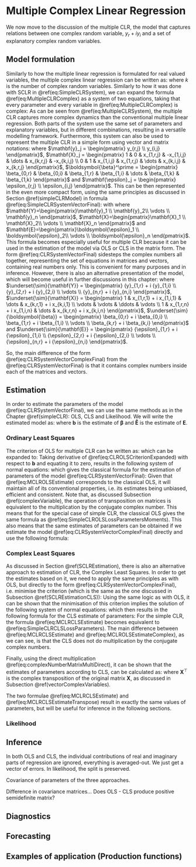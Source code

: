 # Multiple Complex Linear Regression {#multipleCLR}
We now move to the discussion of the multiple CLR, the model that captures relations between one complex random variable, $y_r + i y_i$ and a set of explanatory complex random variables.

## Model formulation 
Similarly to how the multiple linear regression is formulated for real valued variables, the multiple complex linear regression can be written as:
\begin{equation}
    y_j = \beta_0 + \beta_1 x_{1,j} + \beta_2 x_{2,j} + \dots + \beta_k x_{k,j} + \epsilon_j,
    (\#eq:MultipleCLRComplex)
\end{equation}
where $k$ is the number of complex random variables. Similarly to how it was done with SCLR in \@ref(eq:SimpleCLRSystem), we can expand the formula \@ref(eq:MultipleCLRComplex) as a system of two equations, taking that every parameter and every variable in \@ref(eq:MultipleCLRComplex) is complex:
\begin{equation}
    \begin{aligned}
        y_{r,j} = & \beta_{0,r} + \beta_{1,r} x_{1,r,j} - \beta_{1,i} x_{1,i,j} + \dots + \beta_{k,r} x_{k,r,j} - \beta_{k,i} x_{k,i,j} + \epsilon_{r,j} \\
        y_{i,j} = & \beta_{0,i} + \beta_{1,r} x_{1,i,j} + \beta_{1,i} x_{1,r,j} + \dots + \beta_{k,r} x_{k,i,j} + \beta_{k,i} x_{k,r,j} + \epsilon_{i,j} .
    \end{aligned}
    (\#eq:MultipleCLRSystem)
\end{equation}
As can be seen from \@ref(eq:MultipleCLRSystem), the multiple CLR captures more complex dynamics than the conventional multiple linear regression. Both parts of the system use the same set of parameters and explanatory variables, but in different combinations, resulting in a versatile modelling framework. Furthermore, this system can also be used to represent the multiple CLR in a simple form using vector and matrix notations:
\begin{equation}
    \mathbf{y}_j = \mathbf{X}_j \boldsymbol{\beta} + \boldsymbol{\epsilon}_j ,
    (\#eq:MultipleCLRSystemVector)
\end{equation}
where $\mathbf{y}_j = \begin{pmatrix} y_{r,j} \\ y_{i,j} \end{pmatrix}$, $\mathbf{X}_j = \begin{pmatrix} 1 & 0 & x_{1,r,j} & -x_{1,i,j} & \dots & x_{k,r,j} & -x_{k,i,j} \\ 0 & 1 & x_{1,i,j} & x_{1,r,j} & \dots & x_{k,i,j} & x_{k,r,j} \end{pmatrix}$, $\boldsymbol{\beta}^\prime = \begin{pmatrix} \beta_{0,r} & \beta_{0,i} & \beta_{1,r} & \beta_{1,i} & \dots & \beta_{1,k} & \beta_{1,k} \end{pmatrix}$ and $\mathbf{\epsilon}_j = \begin{pmatrix} \epsilon_{r,j} \\ \epsilon_{i,j} \end{pmatrix}$. This can be then represented in the even more compact form, using the same principles as discussed in Section \@ref(simpleCLRModel) in formula \@ref(eq:SimpleCLRSystemVectorFinal):
\begin{equation}
    \mathbf{Y} = \mathbf{X} \boldsymbol{\beta} + \mathbf{E} 
    (\#eq:CLRSystemVectorFinal)
\end{equation}
with where $\mathbf{Y}=\begin{pmatrix}\mathbf{y}_1 \\ \mathbf{y}_2\\ \vdots \\ \mathbf{y}_n \end{pmatrix}$, $\mathbf{X}=\begin{pmatrix}\mathbf{X}_1 \\ \mathbf{X}_2\\ \vdots \\ \mathbf{X}_n \end{pmatrix}$ and $\mathbf{E}=\begin{pmatrix}\boldsymbol{\epsilon}_1 \\ \boldsymbol{\epsilon}_2\\ \vdots \\ \boldsymbol{\epsilon}_n \end{pmatrix}$. This formula becomes especially useful for multiple CLR because it can be used in the estimation of the model via OLS or CLS in the matrix form. The form \@ref(eq:CLRSystemVectorFinal) sidesteps the complex numbers all together, representing the set of equations in matrices and vectors, containing real numbers only. This is convenient for many purposes and in inference. However, there is also an alternative presentation of the model, which will become useful in further discussions in this chapter:
\begin{equation}
    \underset{\sim}{\mathbf{Y}} = \underset{\sim}{\mathbf{X}} \underset{\sim}{\boldsymbol{\beta}} + \underset{\sim}{\mathbf{E}},
    (\#eq:CLRSystemVectorComplexFinal)
\end{equation}
where $\underset{\sim}{\mathbf{Y}} = \begin{pmatrix} {y}_{1,r} + i {y}_{1,i} \\ {y}_{2,r} + i {y}_{2,i} \\ \vdots \\ {y}_{n,r} + i {y}_{n,i} \end{pmatrix}$, $\underset{\sim}{\mathbf{X}} = \begin{pmatrix} 1 & x_{1,r,1} + i x_{1,i,1} & \dots & x_{k,r,1} + i x_{k,i,1} \\ \vdots & \vdots & \ddots & \vdots \\ 1 & x_{1,r,n} + i x_{1,i,n} & \dots & x_{k,r,n} + i x_{k,i,n} \end{pmatrix}$, $\underset{\sim}{\boldsymbol{\beta}} = \begin{pmatrix} \beta_{0,r} + i \beta_{0,i} \\ \beta_{1,r} + i \beta_{1,i} \\ \vdots \\ \beta_{k,r} + i \beta_{k,i} \end{pmatrix}$ and $\underset{\sim}{\mathbf{E}} = \begin{pmatrix} {\epsilon}_{1,r} + i {\epsilon}_{1,i} \\ {\epsilon}_{2,r} + i {\epsilon}_{2,i} \\ \vdots \\ {\epsilon}_{n,r} + i {\epsilon}_{n,i} \end{pmatrix}$.

So, the main difference of the form \@ref(eq:CLRSystemVectorComplexFinal) from the \@ref(eq:CLRSystemVectorFinal) is that it contains complex numbers inside each of the matrices and vectors.


## Estimation
In order to estimate the parameters of the model \@ref(eq:CLRSystemVectorFinal), we can use the same methods as in the Chapter \@ref(simpleCLR): OLS, CLS and Likelihood. We will write the estimated model as:
\begin{equation}
    \mathbf{Y} = \mathbf{X} \boldsymbol{b} + \mathbf{\hat{E}} ,
    (\#eq:CLRSystemVectorFinalEstimated)
\end{equation}
where $\boldsymbol{b}$ is the estimate of $\boldsymbol{\beta}$ and $\mathbf{\hat{E}}$ is the estimate of $\mathbf{E}$.


### Ordinary Least Squares
The criterion of OLS for multiple CLR can be written as:
\begin{equation}
    \min S(\boldsymbol{b}) = \min \left(\mathbf{\hat{E}}^\prime \mathbf{\hat{E}}\right),
    (\#eq:CLROLSCriterion)
\end{equation}
which can be expanded to:
\begin{equation}
    \begin{aligned}
    S(\boldsymbol{b}) = & \left( \mathbf{Y} - \mathbf{X} \boldsymbol{b} \right)^\prime \left( \mathbf{Y} - \mathbf{X} \boldsymbol{b} \right) = \\
    & \mathbf{Y}^\prime \mathbf{Y} - \mathbf{Y}^\prime \mathbf{X} \boldsymbol{b} - \boldsymbol{b}^\prime \mathbf{X}^\prime \mathbf{Y} + \boldsymbol{b}^\prime \mathbf{X}^\prime \mathbf{X} \boldsymbol{b}
    \end{aligned}. 
    (\#eq:CLROLSCriterionExpanded)
\end{equation}
Taking derivative of \@ref(eq:CLROLSCriterionExpanded) with respect to $\boldsymbol{b}$ and equating it to zero, results in the following system of normal equations:
\begin{equation}
    \mathbf{X}^\prime \mathbf{X} \boldsymbol{b} = \mathbf{X}^\prime \mathbf{Y} ,
    (\#eq:CLROLSSystemOfNormalEquations)
\end{equation}
which gives the classical formula for the estimation of parameters of the model \@ref(eq:CLRSystemVectorFinal):
\begin{equation}
    \boldsymbol{b} = \left( \mathbf{{X}}^\prime \mathbf{X}\right)^{-1} \mathbf{{X}}^\prime \mathbf{Y}
    (\#eq:MCLROLSEstimate)
\end{equation}
Given that \@ref(eq:MCLROLSEstimate) corresponds to the classical OLS, it will maintain all of its conventional properties, i.e. its estimates being unbiased, efficient and consistent. Note that, as discussed Subsection \@ref(complexVariable), the operation of transposition on matrices is equivalent to the multiplication by the conjugate complex number. This means that for the special case of simple CLR, the classical OLS gives the same formula as \@ref(eq:SimpleCLROLSLossParametersMoments). This also means that the same estimates of parameters can be obtained if we estimate the model \@ref(eq:CLRSystemVectorComplexFinal) directly and use the following formula:
\begin{equation}
    \boldsymbol{b} = \left( \underset{\sim}{\mathbf{\tilde{X}}}^\prime \underset{\sim}{\mathbf{X}}\right)^{-1} \underset{\sim}{\mathbf{\tilde{X}}}^\prime \underset{\sim}{\mathbf{Y}} .
    (\#eq:MCLROLSEstimateComplex)
\end{equation}


### Complex Least Squares
As discussed in Section \@ref(SCLREstimation), there is also an alternative approach to estimation of CLR, the Complex Least Squares. In order to get the estimates based on it, we need to apply the same principles as with OLS, but directly to the form \@ref(eq:CLRSystemVectorComplexFinal), i.e. minimise the criterion (which is the same as the one discussed in Subsection \@ref(SCLREstimationCLS)):
\begin{equation}
    \min S(\boldsymbol{b}) = \min \left(\underset{\sim}{\mathbf{\hat{E}}}^\prime \underset{\sim}{\mathbf{\hat{E}}}\right).
    (\#eq:CLRCLSCriterion)
\end{equation}
Using the same logic as with OLS, it can be shown that the minimisation of this criterion implies the solution of the following system of normal equations:
\begin{equation}
    \underset{\sim}{\mathbf{X}}^\prime \underset{\sim}{\mathbf{X}} \underset{\sim}{\boldsymbol{b}} = \underset{\sim}{\mathbf{X}}^\prime \underset{\sim}{\mathbf{Y}} ,
    (\#eq:CLRCLSSystemOfNormalEquations)
\end{equation}
which then results in the following formula for the CLS estimate of parameters:
\begin{equation}
    \boldsymbol{b} = \left( \underset{\sim}{\mathbf{{X}}}^\prime \underset{\sim}{\mathbf{X}}\right)^{-1} \underset{\sim}{\mathbf{{X}}}^\prime \underset{\sim}{\mathbf{Y}} .
    (\#eq:MCLRCLSEstimate)
\end{equation}
For the simple CLR, the formula \@ref(eq:MCLRCLSEstimate) becomes equivalent to \@ref(eq:SimpleCLRCLSLossParameters). The main difference between \@ref(eq:MCLRCLSEstimate) and \@ref(eq:MCLROLSEstimateComplex), as we can see, is that the CLS does not do multiplication by the conjugate complex numbers.

Finally, using the direct multiplication \@ref(eq:complexNumberMatrixMultiDirect), it can be shown that the estimates of parameters according to CLS, can be calculated as:
\begin{equation}
    \boldsymbol{b} = \left( \mathbf{{X}}^\top {\mathbf{X}}\right)^{-1} {\mathbf{{X}}}^\top {\mathbf{Y}} ,
    (\#eq:MCLRCLSEstimateTranspose)
\end{equation}
where $\mathbf{{X}}^\top$ is the complex transposition of the original matrix $\mathbf{{X}}$, as discussed in Subsection \@ref(vectorComplexVariables).

The two formulae \@ref(eq:MCLRCLSEstimate) and \@ref(eq:MCLRCLSEstimateTranspose) result in exactly the same values of parameters, but will be useful for inference in the following sections.


### Likelihood


## Inference
In both OLS and CLS, the individual contributions of real and imaginary parts of regression are ignored, everything is averaged-out. We just get a vector of errors. In likelihood, the split is preserved.

Covariance of parameters of the three approaches.

Difference in covariance matrices... Does OLS - CLS produce positive semidefinite matrix?


## Diagnostics

## Forecasting

## Examples of application (Production functions)

